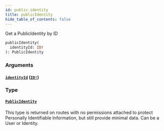 ```yaml
---
id: public-identity
title: publicIdentity
hide_table_of_contents: false
---
```



Get a PublicIdentity by ID

```graphql
publicIdentity(
  identityId: ID!
): PublicIdentity
```


### Arguments

#### [`identityId`](#) ([`ID!`](/adminidentity/api/graphql-admin/reference/scalars/id))




### Type

#### [`PublicIdentity`](/adminidentity/api/graphql-admin/reference/objects/public-identity)

This type is returned on routes with no permissions attached to protect
Personally Identifiable Information, but still provide minimal data.
Can be a User or Identity.




